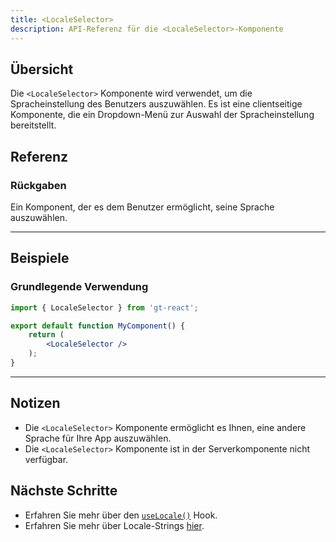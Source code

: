 ```yaml
---
title: <LocaleSelector>
description: API-Referenz für die <LocaleSelector>-Komponente
---
```


## Übersicht

Die `<LocaleSelector>` Komponente wird verwendet, um die Spracheinstellung des Benutzers auszuwählen.
Es ist eine clientseitige Komponente, die ein Dropdown-Menü zur Auswahl der Spracheinstellung bereitstellt.

## Referenz

### Rückgaben

Ein Komponent, der es dem Benutzer ermöglicht, seine Sprache auszuwählen.

---

## Beispiele

### Grundlegende Verwendung

```jsx
import { LocaleSelector } from 'gt-react';

export default function MyComponent() {
    return (
        <LocaleSelector />
    );
}
```

---

## Notizen
* Die `<LocaleSelector>` Komponente ermöglicht es Ihnen, eine andere Sprache für Ihre App auszuwählen.
* Die `<LocaleSelector>` Komponente ist in der Serverkomponente nicht verfügbar.

## Nächste Schritte

* Erfahren Sie mehr über den [`useLocale()`](/docs/react/api/helpers/useLocale) Hook.
* Erfahren Sie mehr über Locale-Strings [hier](/docs/reference/locale-strings).
